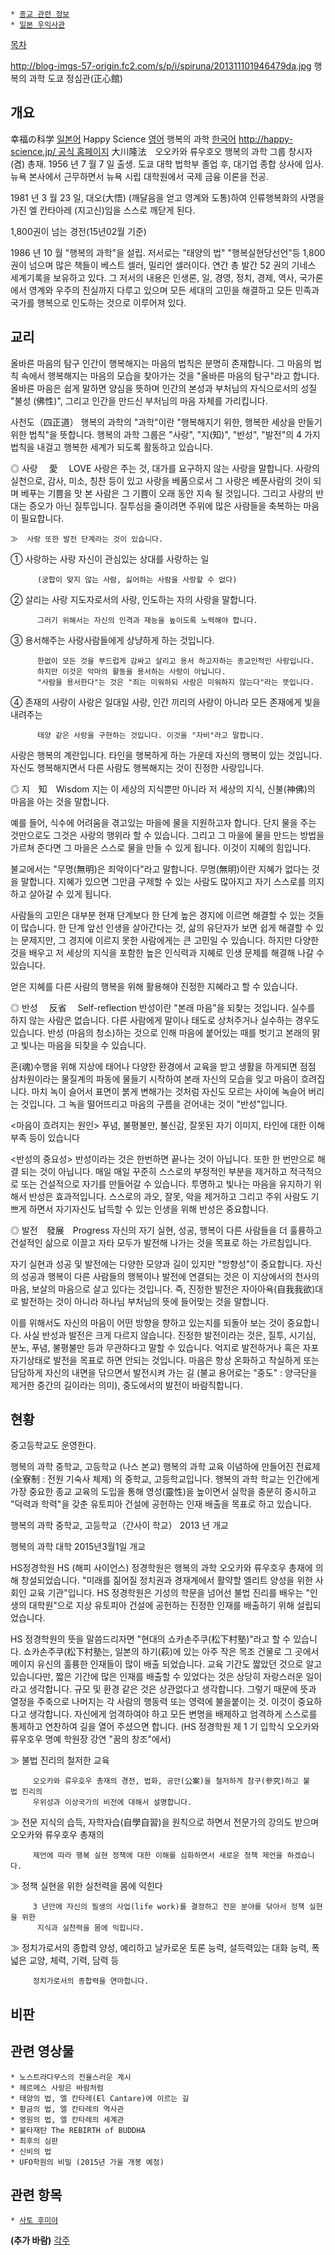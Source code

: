  * [[종교 관련 정보]]
 * [[일본 우익사관]]

[[목차]]

http://blog-imgs-57-origin.fc2.com/s/p/i/spiruna/201311101946479da.jpg
행복의 과학 도쿄 정심관(正心館)
== 개요 ==
幸福の科学 [[일본어]]
Happy Science [[영어]]
행복의 과학 [[한국어]]
[[http://happy-science.jp/ 공식 홈페이지]]
大川隆法　오오카와 류우호오
행복의 과학 그룹 창시자 (겸) 총재. 1956 년 7 월 7 일 출생. 
도쿄 대학 법학부 졸업 후, 대기업 종합 상사에 입사. 
뉴욕 본사에서 근무하면서 뉴욕 시립 대학원에서 국제 금융 이론을 전공.

1981 년 3 월 23 일, 대오(大悟) (깨달음을 얻고 영계와 도통)하여 인류행복화의 사명을 가진 엘 칸타아레 (지고신)임을 스스로 깨닫게 된다.

1,800권이 넘는 경전(15년02월 기준)


1986 년 10 월 "행복의 과학"을 설립. 
저서로는 "태양의 법" "행복실현당선언"등 1,800 권이 넘으며 많은 책들이 베스트 셀러, 밀리언 셀러이다. 
연간 총 발간 52 권의 기네스 세계기록을 보유하고 있다. 
그 저서의 내용은 인생론, 일, 경영, 정치, 경제, 역사, 국가론에서 영계와 우주의 진실까지 다루고 있으며 모든 세대의 고민을 해결하고 모든 민족과 국가를 행복으로 인도하는 것으로 이루어져 있다.

== 교리 ==
올바른 마음의 탐구
인간이 행복해지는 마음의 법칙은 분명히 존재합니다. 그 마음의 법칙 속에서 행복해지는 마음의 모습을 찾아가는 것을 "올바른 마음의 탐구"라고 합니다. 
올바른 마음은 쉽게 말하면 양심을 뜻하며 인간의 본성과 부처님의 자식으로서의 성질 "불성 (佛性)", 그리고 인간을 만드신 부처님의 마음 자체를 가리킵니다. 

사천도（四正道）
행복의 과학의 "과학"이란 "행복해지기 위한, 행복한 세상을 만들기 위한 법칙"을 뜻합니다. 
행복의 과학 그룹은 "사랑", "지(知)", "반성", "발전"의 4 가지 법칙을 내걸고 행복한 세계가 되도록 활동하고 있습니다. 

◎ 사랑　 愛　 LOVE
사랑은 주는 것, 대가를 요구하지 않는 사랑을 말합니다. 
사랑의 실천으로, 감사, 미소, 칭찬 등이 있고 사랑을 베품으로서 그 사랑은 베푼사람의 것이 되며 베푸는 기쁨을 맛 본 사람은 그 기쁨이 오래 동안 지속 될 것입니다. 그리고 사랑의 반대는 증오가 아닌 질투입니다. 질투심을 줄이려면 주위에 많은 사람들을 축복하는 마음이 필요합니다.

 ≫  사랑 또한 발전 단계라는 것이 있습니다. 

①   사랑하는 사랑 자신이 관심있는 상대를 사랑하는 일 
       (궁합이 맞지 않는 사람, 싫어하는 사람을 사랑할 수 없다) 
②   살리는 사랑 지도자로서의 사랑, 인도하는 자의 사랑을 말합니다. 
       그러기 위해서는 자신의 인격과 재능을 높이도록 노력해야 합니다. 
③   용서해주는 사랑사람들에게 상냥하게 하는 것입니다. 
       한없이 모든 것을 부드럽게 감싸고 살리고 용서 하고자하는 종교인적인 사랑입니다. 
       하지만 이것은 악마의 활동을 용서하는 사랑이 아닙니다. 
       "사람을 용서한다"는 것은 "죄는 미워하되 사람은 미워하지 않는다"라는 뜻입니다. 
④   존재의 사랑이 사랑은 일대일 사랑, 인간 끼리의 사랑이 아니라 모든 존재에게 빛을 내려주는 
       태양 같은 사랑을 구현하는 것입니다. 이것을 "자비"라고 말합니다.

사랑은 행복의 계란입니다. 
타인을 행복하게 하는 가운데 자신의 행복이 있는 것입니다. 
자신도 행복해지면서 다른 사람도 행복해지는 것이 진정한 사랑입니다. 

◎ 지　知　Wisdom 
지는 이 세상의 지식뿐만 아니라 저 세상의 지식, 신불(神佛)의 마음을 아는 것을 말합니다. 

예를 들어, 식수에 어려움을 겪고있는 마을에 물을 지원하고자 합니다. 
단지 물을 주는 것만으로도 그것은 사랑의 행위라 할 수 있습니다. 그리고 그 마을에 물을 만드는 방법을 가르쳐 준다면 그 마을은 스스로 물을 만들 수 있게 됩니다. 이것이 지혜의 힘입니다. 

불교에서는 "무명(無明)은 죄악이다"라고 말합니다. 
무명(無明)이란 지혜가 없다는 것을 말합니다. 지혜가 있으면 그만큼 구제할 수 있는 사람도 많아지고 자기 스스로를 의지하고 살아갈 수 있게 됩니다. 

사람들의 고민은 대부분 현재 단계보다 한 단계 높은 경지에 이르면 해결할 수 있는 것들이 많습니다. 
한 단계 앞선 인생을 살아간다는 것, 삶의 유단자가 보면 쉽게 해결할 수 있는 문제지만, 그 경지에 이르지 못한 사람에게는 큰 고민일 수 있습니다. 하지만 다양한 것을 배우고 저 세상의 지식을 포함한 높은 인식력과 지혜로 인생 문제를 해결해 나갈 수 있습니다. 

얻은 지혜를 다른 사람의 행복을 위해 활용해야 진정한 지혜라고 할 수 있습니다. 

◎ 반성　 反省　 Self-reflection 
반성이란 "본래 마음"을 되찾는 것입니다. 실수를 하지 않는 사람은 없습니다. 
다른 사람에게 말이나 태도로 상처주거나 실수하는 경우도 있습니다. 
반성 (마음의 청소)하는 것으로 인해 마음에 붙어있는 때를 벗기고 본래의 맑고 빛나는 마음을 되찾을 수 있습니다. 

혼(魂)수행을 위해 지상에 태어나 다양한 환경에서 교육을 받고 생활을 하게되면 점점 삼차원이라는 물질계의 파동에 물들기 시작하여 본래 자신의 모습을 잊고 마음이 흐려집니다. 마치 녹이 슬어서 표면이 붉게 변해가는 것처럼 자신도 모르는 사이에 녹슬어 버리는 것입니다. 그 녹을 떨어뜨리고 마음의 구름을 걷어내는 것이 "반성"입니다. 

<마음이 흐려지는 원인> 푸념, 불평불만, 불신감, 잘못된 자기 이미지, 타인에 대한 이해 부족 등이 있습니다 

<반성의 중요성> 반성이라는 것은 한번하면 끝나는 것이 아닙니다. 
또한 한 번만으로 해결 되는 것이 아닙니다. 매일 매일 꾸준히 스스로의 부정적인 부분을 제거하고 적극적으로 또는 건설적으로 자기를 만들어갈 수 있습니다. 투명하고 빛나는 마음을 유지하기 위해서 반성은 효과적입니다. 스스로의 과오, 잘못, 악을 제거하고 그리고 주위 사람도 기쁘게 하면서 자기자신도 납득할 수 있는 인생을 위해 반성은 중요합니다. 

◎ 발전　發展　Progress
자신의 자기 실현, 성공, 행복이 다른 사람들을 더 훌륭하고 건설적인 삶으로 이끌고 자타 모두가 발전해 나가는 것을 목표로 하는 가르침입니다. 

자기 실현과 성공 및 발전에는 다양한 모양과 길이 있지만 "방향성"이 중요합니다. 
자신의 성공과 행복이 다른 사람들의 행복이나 발전에 연결되는 것은 이 지상에서의 천사의 마음, 보살의 마음으로 살고 있다는 것입니다. 즉, 진정한 발전은 자아아욕(自我我欲)대로 발전하는 것이 아니라 하나님 부처님의 뜻에 들어맞는 것을 말합니다. 

이를 위해서도 자신의 마음이 어떤 방향을 향하고 있는지를 되돌아 보는 것이 중요합니다. 
사실 반성과 발전은 크게 다르지 않습니다. 
진정한 발전이라는 것은, 질투, 시기심, 분노, 푸념, 불평불만 등과 무관하다고 말할 수 있습니다. 
억지로 발전하거나 혹은 자포자기상태로 발전을 목표로 하면 안되는 것입니다. 
마음은 항상 온화하고 착실하게 또는 담담하게 자신의 내면을 닦으면서 발전시켜 가는 길 
(불교 용어로는 "중도" : 양극단을 제거한 중간의 길이라는 의미), 중도에서의 발전이 바람직합니다. 

== 현황 ==

중고등학교도 운영한다.

행복의 과학 중학교, 고등학교 (나스 본교)
행복의 과학 교육 이념하에 만들어진 전료제(全寮制 : 전원 기숙사 체제) 의 중학교, 고등학교입니다. 
행복의 과학 학교는 인간에게 가장 중요한 종교 교육의 도입을 통해 영성(靈性)을 높이면서 실학을 충분히 중시하고 "덕력과 학력"을 갖춘 유토피아 건설에 공헌하는 인재 배출을 목표로 하고 있습니다. 

행복의 과학 중학교, 고등학교（간사이 학교） 
2013 년 개교 

행복의 과학 대학
2015년3월1일 개교 

HS정경학원
HS (해피 사이언스) 정경학원은 행복의 과학 오오카와 류우호우 총재에 의해 창설되었습니다. 
"미래를 짊어질 정치권과 경재계에서 활약할 엘리트 양성을 위한 사회인 교육 기관"입니다. 
HS 정경학원은 기성의 학문을 넘어선 불법 진리를 배우는 "인생의 대학원"으로 지상 유토피아 건설에 공헌하는 진정한 인재를 배출하기 위해 설립되었습니다. 

HS 정경학원의 뜻을 말씀드리자면 "현대의 쇼카손주쿠(松下村塾)"라고 할 수 있습니다. 
쇼카손주쿠(松下村塾는, 일본의 하기(萩)에 있는 아주 작은 목조 건물로 그 곳에서 메이지 유신의 훌륭한 인재들이 많이 배출 되었습니다. 
교육 기간도 짧았던 것으로 알고 있습니다만, 짧은 기간에 많은 인재를 배출할 수 있었다는 것은 상당히 자랑스러운 일이라고 생각합니다. 
규모 및 환경 같은 것은 상관없다고 생각합니다. 그렇기 때문에 뜻과 열정을 주축으로 나머지는 각 사람의 행동력 또는 영력에 불을붙이는 것. 
이것이 중요하다고 생각합니다. 
자신에게 엄격하여야 하고 모든 변명을 배제하고 엄격하게 스스로를 통제하고 연찬하여 길을 열어 주셨으면 합니다. 
(HS 정경학원 제 1 기 입학식 오오카와 류우호우 명예 학원장 강연 "꿈의 창조"에서)


≫  불법 진리의 철저한 교육 
      오오카와 류우호우 총재의 경전, 법화, 공안(公案)을 철저하게 참구(參究)하고 불법 진리의 
      우위성과 이상국가의 비전에 대해서 설명합니다. 
≫  전문 지식의 습득, 자학자습(自學自習)을 원칙으로 하면서 전문가의 강의도 받으며 오오카와 류우호우 총재의 
      제언에 따라 행복 실현 정책에 대한 이해를 심화하면서 새로운 정책 제언을 하겠습니다. 
≫  정책 실현을 위한 실천력을 몸에 익힌다 
      3 년안에 자신의 필생의 사업(life work)를 결정하고 전문 분야를 닦아서 정책 실현을 위한 
       지식과 실천력을 몸에 익힙니다. 
≫  정치가로서의 종합력 양성, 예리하고 날카로운 토론 능력, 설득력있는 대화 능력, 폭넓은 교양, 체력, 기력, 담력 등 
      정치가로서의 종합력을 연마합니다. 
== 비판 ==
== 관련 영상물 ==
 * 노스트라다무스의 전율스러운 계시
 * 헤르메스 사랑은 바람처럼
 * 태양의 법, 엘 칸타레(El Cantare)에 이르는 길
 * 황금의 법, 엘 칸타레의 역사관
 * 영원의 법, 엘 칸타레의 세계관
 * 불타재탄 The REBIRTH of BUDDHA
 * 최후의 심판
 * 신비의 법
 * UFO학원의 비밀 (2015년 가을 개봉 예정)
== 관련 항목 ==
 * [[사토 후미야]]

'''(추가 바람)'''
[[각주]]

